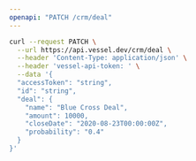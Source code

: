 ```yaml
---
openapi: "PATCH /crm/deal"
---
```


<RequestExample>

```bash Request
curl --request PATCH \
  --url https://api.vessel.dev/crm/deal \
  --header 'Content-Type: application/json' \
  --header 'vessel-api-token: ' \
  --data '{
  "accessToken": "string",
  "id": "string",
  "deal": {
    "name": "Blue Cross Deal",
    "amount": 10000,
    "closeDate": "2020-08-23T00:00:00Z",
    "probability": "0.4"
  }
}'
```

</RequestExample>
